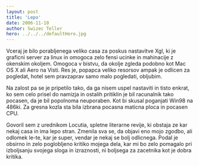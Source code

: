 ```yaml
---
layout: post
title: 'Lepo'
date: 2006-11-10
author: Swizec Teller
hero: ../../../defaultHero.jpg
---
```

Vceraj je bilo porabljenega veliko casa za poskus nastavitve Xgl, ki je graficni server za linux in omogoca zelo fensi ucinke in mahinacije z okenskim okoljem. Omogoca v bistvu, da okolje zgleda podobno kot Mac OS X ali Aero na Visti. Res je, popapca veliko resorsov ampak je odlicen za pogledat, hotel sem pravzaprav samo malo pogledati, obljubim.

Na zalost pa se je pripetilo tako, da ga nisem uspel nastaviti in tisto enkrat, ko sem celo prisel do namizja in ostalih pritiklin je bil racunalnik tako pocasen, da je bil popolnoma neuporaben. Kot bi skusal poganjati Win98 na 486ki. Za gresna kozla sta bila izbrana pocasna maticna ploca in pocasen CPU.

Govoril sem z urednikom Locutia, spletne literarne revije, ki obstaja ze kar nekaj casa in ima lepo stran. Zmenila sva se, da objavi eno mojo zgodbo, ali odlomek le-te, kar je super, vendar je nekaj se bolj odlicnega. Podal je obsirno in zelo poglobljeno kritiko mojega dela, kar mi bo zelo pomagalo pri izboljsanju svojega sloga in izraznosti, ni boljsega za zacetnika kot je dobra kritika.